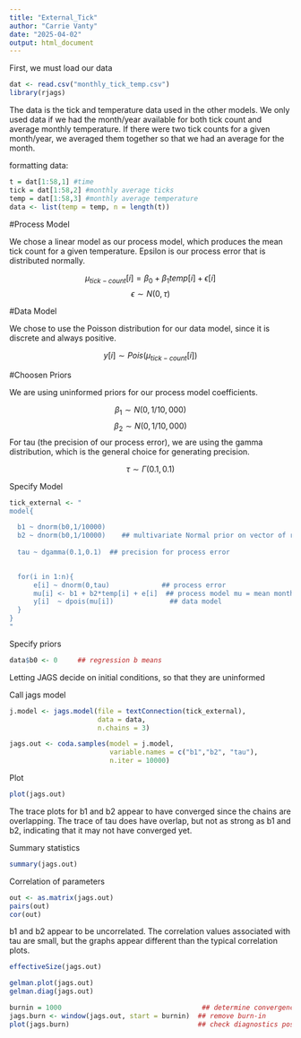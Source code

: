```yaml
---
title: "External_Tick"
author: "Carrie Vanty"
date: "2025-04-02"
output: html_document
---
```


First, we must load our data
```r
dat <- read.csv("monthly_tick_temp.csv")
library(rjags)
```
The data is the tick and temperature data used in the other models. We only used data if we had the month/year available for both tick count and average monthly temperature. If there were two tick counts for a given month/year, we averaged them together so that we had an average for the month.

formatting data:
```r
t = dat[1:58,1] #time
tick = dat[1:58,2] #monthly average ticks
temp = dat[1:58,3] #monthly average temperature
data <- list(temp = temp, n = length(t))
```

#Process Model

We chose a linear model as our process model, which produces the mean tick count for a given temperature. Epsilon is our process error that is distributed normally.

$$\mu_{tick-count}[i] = \beta_0 + \beta_1temp[i] + \epsilon[i]$$
$$\epsilon \sim N(0, \tau)$$

#Data Model

We chose to use the Poisson distribution for our data model, since it is discrete and always positive. 

$$y[i] \sim Pois(\mu_{tick-count}[i])$$

#Choosen Priors

We are using uninformed priors for our process model coefficients.

$$\beta_1 \sim N(0,1/10,000)$$
$$\beta_2 \sim N(0,1/10,000)$$
For tau (the precision of our process error), we are using the gamma distribution, which is the general choice for generating precision.

$$\tau \sim \Gamma(0.1,0.1)$$


Specify Model
```r
tick_external <- "
model{

  b1 ~ dnorm(b0,1/10000)  
  b2 ~ dnorm(b0,1/10000)    ## multivariate Normal prior on vector of regression params
  
  tau ~ dgamma(0.1,0.1)  ## precision for process error
  

  for(i in 1:n){
      e[i] ~ dnorm(0,tau)             ## process error
      mu[i] <- b1 + b2*temp[i] + e[i]  ## process model mu = mean monthly tick
      y[i]  ~ dpois(mu[i])              ## data model
  }
}
"
```

Specify priors
```r
data$b0 <- 0     ## regression b means
```

Letting JAGS decide on initial conditions, so that they are uninformed

Call jags model
```r
j.model <- jags.model(file = textConnection(tick_external),
                      data = data,
                      n.chains = 3)
```

```r
jags.out <- coda.samples(model = j.model,
                         variable.names = c("b1","b2", "tau"),
                         n.iter = 10000)
```

Plot
```r
plot(jags.out)
```
The trace plots for b1 and b2 appear to have converged since the chains are overlapping. The trace of tau does have overlap, but not as strong as b1 and b2, indicating that it may not have converged yet.


Summary statistics
```r
summary(jags.out)
```


Correlation of parameters
```r
out <- as.matrix(jags.out)
pairs(out)
cor(out) 
```
b1 and b2 appear to be uncorrelated. The correlation values associated with tau are small, but the graphs appear different than the typical correlation plots.

```r
effectiveSize(jags.out)
```

```r
gelman.plot(jags.out)
gelman.diag(jags.out)
```
```r
burnin = 1000                                   ## determine convergence
jags.burn <- window(jags.out, start = burnin)  ## remove burn-in
plot(jags.burn)                                ## check diagnostics post burn-in
```